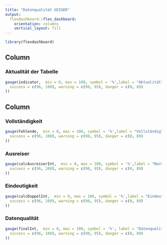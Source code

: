```yaml
---
title: "Datenqualität GEIGER"
output: 
  flexdashboard::flex_dashboard:
    orientation: columns
    vertical_layout: fill
---
```


```r
library(flexdashboard)
```

Column {data-width=650}
-----------------------------------------------------------------------

### Aktualität der Tabelle

```r
gauge(indicator,  min = 0, max = 100, symbol = '%',label = "Aktualität", gaugeSectors(
  success = c(96, 100), warning = c(90, 95), danger = c(0, 89)
))


```

Column {data-width=350}
-----------------------------------------------------------------------

### Vollständigkeit

```r
gauge(Fehlende,  min = 0, max = 100, symbol = '%',label = "Vollständig", gaugeSectors(
  success = c(96, 100), warning = c(90, 95), danger = c(0, 89)
))

```

### Ausreiser

```r
gauge(calcAusreiserInt,  min = 0, max = 100, symbol = '%',label = "Normalität", gaugeSectors(
  success = c(96, 100), warning = c(90, 95), danger = c(0, 89)
))
```
### Eindeutigkeit

```r
gauge(calcDoppelInt,  min = 0, max = 100, symbol = '%',label = "Eindeutigkeit", gaugeSectors(
  success = c(96, 100), warning = c(90, 95), danger = c(0, 89)
))


```

### Datenqualität

```r
gauge(finalInt,  min = 0, max = 100, symbol = '%', label = "Datenqualität", gaugeSectors(
  success = c(96, 100), warning = c(90, 95), danger = c(0, 89)
))


```
